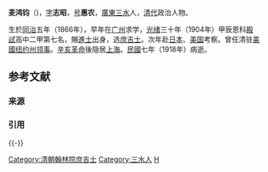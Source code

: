 {{多個問題|
{{disputed|time=2020-02-27}}
{{更新|time=2020-02-27T01:52:07+00:00}}
{{Refimprove|time=2020-02-27T01:52:07+00:00}}
}}
'''麦鸿钧'''（{{bd|1866年||1918年|catIdx=M}})，[[表字|字]]'''志昭'''，[[号|号]]'''惠农'''，[[廣東|廣東]][[三水|三水]]人，[[清代|清代]]政治人物。

生於[[同治|同治]]五年（1866年），早年在[[广州|广州]]求学，[[光绪|光绪]]三十年（1904年）甲辰恩科[[殿試|殿試]]高中二甲第七名，賜[[進士|進士]]出身，选[[庶吉士|庶吉士]]。次年赴[[日本|日本]]、[[美国|美国]]考察。曾任清驻[[美國|美國]][[纽约州|纽约州]][[领事|领事]]。[[辛亥革命|辛亥革命]]後隐居[[上海|上海]]。[[中華民國|民國]]七年（1918年）病逝。
== 参考文献 ==
=== 来源 ===
{{Reflist}}
=== 引用 ===
{{refbegin}}

{{-}}
{{清朝人物小作品}}
{{清朝官員小作品}}
{{中國政治人物小作品}}

{{光緒二十九年癸卯經濟特科}}
{{光緒三十年甲辰恩科殿試金榜}}
{{DEFAULTSORT:Mai麥}}
[[Category:清朝翰林院庶吉士|Category:清朝翰林院庶吉士]]
[[Category:三水人|Category:三水人]]
[[Category:麥姓|H]]